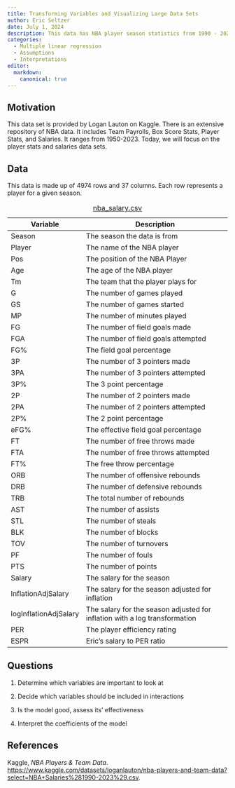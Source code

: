 ```yaml
---
title: Transforming Variables and Visualizing Large Data Sets
author: Eric Seltzer
date: July 1, 2024
description: This data has NBA player season statistics from 1990 - 2022. This includes things like field goal percentages, points, assists, and turnovers. It also has their salary numbers for the season, including an inflation adjusted salary column in order to compare players from different time periods.
categories:
  - Multiple linear regression
  - Assumptions
  - Interpretations
editor:
  markdown: 
    canonical: true
---
```


## Motivation

This data set is provided by Logan Lauton on Kaggle. There is an extensive repository of NBA data. It includes Team Payrolls, Box Score Stats, Player Stats, and Salaries. It ranges from 1950-2023. Today, we will focus on the player stats and salaries data sets.

## Data

This data is made up of 4974 rows and 37 columns. Each row represents a player for a given season.

| Variable              | Description                                                                |
|-----------------------|----------------------------------------------------------------------------|
| Season                | The season the data is from                                                |
| Player                | The name of the NBA player                                                 |
| Pos                   | The position of the NBA Player                                             |
| Age                   | The age of the NBA player                                                  |
| Tm                    | The team that the player plays for                                         |
| G                     | The number of games played                                                 |
| GS                    | The number of games started                                                |
| MP                    | The number of minutes played                                               |
| FG                    | The number of field goals made                                             |
| FGA                   | The number of field goals attempted                                        |
| FG%                   | The field goal percentage                                                  |
| 3P                    | The number of 3 pointers made                                              |
| 3PA                   | The number of 3 pointers attempted                                         |
| 3P%                   | The 3 point percentage                                                     |
| 2P                    | The number of 2 pointers made                                              |
| 2PA                   | The number of 2 pointers attempted                                         |
| 2P%                   | The 2 point percentage                                                     |
| eFG%                  | The effective field goal percentage                                        |
| FT                    | The number of free throws made                                             |
| FTA                   | The number of free throws attempted                                        |
| FT%                   | The free throw percentage                                                  |
| ORB                   | The number of offensive rebounds                                           |
| DRB                   | The number of defensive rebounds                                           |
| TRB                   | The total number of rebounds                                               |
| AST                   | The number of assists                                                      |
| STL                   | The number of steals                                                       |
| BLK                   | The number of blocks                                                       |
| TOV                   | The number of turnovers                                                    |
| PF                    | The number of fouls                                                        |
| PTS                   | The number of points                                                       |
| Salary                | The salary for the season                                                  |
| InflationAdjSalary    | The salary for the season adjusted for inflation                           |
| logInflationAdjSalary | The salary for the season adjusted for inflation with a log transformation |
| PER                   | The player efficiency rating                                               |
| ESPR                  | Eric's salary to PER ratio                                                 |

: [nba_salary.csv](../data/nba_salary.csv)

## Questions

1.  Determine which variables are important to look at

2.  Decide which variables should be included in interactions

3.  Is the model good, assess its' effectiveness

4.  Interpret the coefficients of the model

## References

Kaggle, *NBA Players & Team Data*. <https://www.kaggle.com/datasets/loganlauton/nba-players-and-team-data?select=NBA+Salaries%281990-2023%29.csv>.
